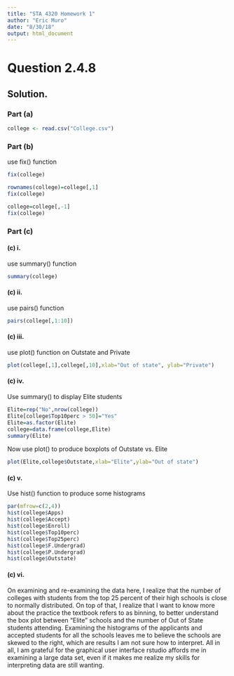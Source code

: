 ```yaml
---
title: "STA 4320 Homework 1"
author: "Eric Muro"
date: "8/30/18"
output: html_document
---
```


# Question 2.4.8


## Solution.

### Part (a)

```r
college <- read.csv("College.csv")
```

### Part (b)
use fix() function
```r
fix(college)
```

```r
rownames(college)=college[,1]
fix(college)
```

```r
college=college[,-1]
fix(college)
```


### Part (c)
#### (c) i.
use summary() function
```r
summary(college)
```


#### (c) ii.
use pairs() function
```r
pairs(college[,1:10])
```


#### (c) iii.
use plot() function on Outstate and Private
```r
plot(college[,1],college[,10],xlab="Out of state", ylab="Private")
```


#### (c) iv.
Use summary() to display Elite students
```r
Elite=rep("No",nrow(college))
Elite[college$Top10perc > 50]="Yes"
Elite=as.factor(Elite)
college=data.frame(college,Elite)
summary(Elite)
```
Now use plot() to produce boxplots of Outstate vs. Elite
```r
plot(Elite,college$Outstate,xlab="Elite",ylab="Out of state")
```

#### (c) v.
Use hist() function to produce some histograms
```r
par(mfrow=c(2,4))
hist(college$Apps)
hist(college$Accept)
hist(college$Enroll)
hist(college$Top10perc)
hist(college$Top25perc)
hist(college$F.Undergrad)
hist(college$P.Undergrad)
hist(college$Outstate)

```


#### (c) vi.
On examining and re-examining the data here, I realize that the number of colleges with students from the top 25 percent of their high schools is close to normally distributed. On top of that, I realize that I want to know more about the practice the textbook refers to as binning, to better understand the box plot between "Elite" schools and the number of Out of State students attending. Examining the histograms of the applicants and accepted students for all the schools leaves me to believe the schools are skewed to the right, which are results I am not sure how to interpret. All in all, I am grateful for the graphical user interface rstudio affords me in examining a large data set, even if it makes me realize my skills for interpreting data are still wanting.
